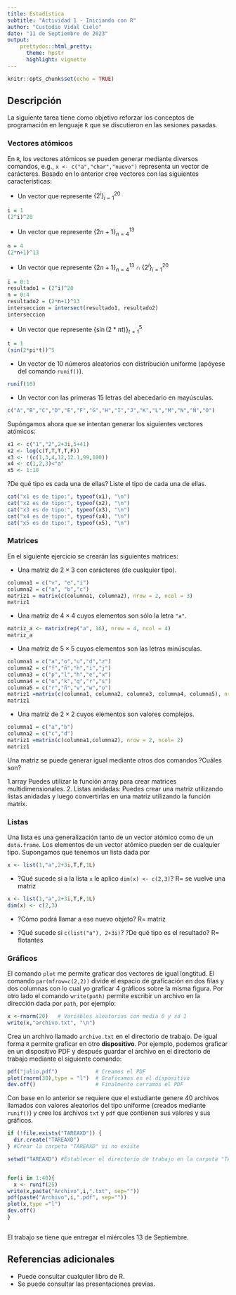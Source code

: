 ---
title: Estadística
subtitle: "Actividad 1 - Iniciando con R"
author: "Custodio Vidal Cielo"
date: "11 de Septiembre de 2023"
output: 
    prettydoc::html_pretty:
      theme: hpstr
      highlight: vignette
---

```{r setup, include=FALSE}
knitr::opts_chunk$set(echo = TRUE)
```

## Descripción

La siguiente tarea tiene como objetivo reforzar los conceptos de programación en lenguaje `R` que se discutieron en las sesiones pasadas. 

### Vectores atómicos

En `R`, los vectores atómicos se pueden generar mediante diversos comandos, e.g., `x <- c("a","char","nuevo")` representa un vector de carácteres. Basado en lo anterior cree vectores con las siguientes características:

+ Un vector que represente $\{2^i\}_{i=1}^{20}$
```{r}
i = 1
(2^i)^20
```

+ Un vector que represente $\{2n+1\}_{n=4}^{13}$
```{r}
n = 4
(2*n+1)^13
```

+ Un vector que represente $\{2n+1\}_{n=4}^{13} \cap \{2^i\}_{i=1}^{20}$
```{r}
i = 0:1
resultado1 = (2^i)^20
n = 0:4
resultado2 = (2*n+1)^13
interseccion = intersect(resultado1, resultado2)
interseccion
```

+ Un vector que represente $\{\sin(2*\pi t)\}_{t=1}^5$
```{r}
t = 1
(sin(2*pi*t))^5
```

+ Un vector de $10$ números aleatorios con distribución uniforme (apóyese del comando `runif()`).
```{r}
runif(10)
```

+ Un vector con las primeras 15 letras del abecedario en mayúsculas.
```{r}
c("A","B","C","D","E","F","G","H","I","J","K","L","M","N","Ñ","O")

```


Supóngamos ahora que se intentan generar los siguientes vectores atómicos:


```{r, echo=T}
x1 <- c("1","2",2+3i,5+41)
x2 <- log(c(T,T,T,T,F))
x3 <- !(c(1,3,4,12,12.1,99,100))
x4 <- c(1,2,3)<"a"
x5 <- 1:10
```

?De qué tipo es cada una de ellas? Liste el tipo de cada una de ellas.
```{r}
cat("x1 es de tipo:", typeof(x1), "\n")
cat("x2 es de tipo:", typeof(x2), "\n")
cat("x3 es de tipo:", typeof(x3), "\n")
cat("x4 es de tipo:", typeof(x4), "\n")
cat("x5 es de tipo:", typeof(x5), "\n")
```

### Matrices

En el siguiente ejercicio se crearán las siguientes matrices:
 
+ Una matriz de $2\times3$ con carácteres (de cualquier tipo).
```{r}
columna1 = c("v", "e","i")
columna2 = c("a", "b","c")
matriz1 = matrix(c(columna1, columna2), nrow = 2, ncol = 3)
matriz1

```

+ Una matriz de $4\times4$ cuyos elementos son sólo la letra `"a"`.
```{r}
matriz_a <- matrix(rep("a", 16), nrow = 4, ncol = 4)
matriz_a
```

+ Una matriz de $5\times5$ cuyos elementos son las letras minúsculas.
```{r}
columna1 = c("a","o","u","d","z")
columna2 = c("f","ñ","h","i","j")
columna3 = c("p","l","h","e","x")
columna4 = c("o","k","q","r","s")
columna5 = c("r","ñ","v","w","o")
matriz1 =matrix(c(columna1, columna2, columna3, columna4, columna5), nrow = 5, ncol =5)
matriz1
```


+ Una matriz de $2\times2$ cuyos elementos son valores complejos.
```{r}
columna1 = c("a","b")
columna2 = c("c","d")
matriz1 =matrix(c(columna1,columna2), nrow = 2, ncol= 2)
matriz1
```


Una matriz se puede generar igual mediante otros dos comandos ?Cuáles son?

1.array Puedes utilizar la función array para crear matrices multidimensionales. 
2. Listas anidadas: Puedes crear una matriz utilizando listas anidadas y luego convertirlas en una matriz utilizando la función matrix.



### Listas 

Una lista es una generalización tanto de un vector atómico como de un `data.frame`. Los elementos de un vector atómico pueden ser de cualquier tipo. Supongamos que tenemos un lista dada por

```{r, eval=FALSE}
x <- list(1,"a",2+3i,T,F,1L)
```

- ?Qué sucede si a la lista `x` le aplico `dim(x) <- c(2,3)`?
R= se vuelve  una matriz


```{r}
x <- list(1,"a",2+3i,T,F,1L)
dim(x) <- c(2,3)
```

- ?Cómo podrá llamar a ese nuevo objeto?
R= matriz

- ?Qué sucede si `c(list("a"), 2+3i)`? ?De qué tipo es el resultado?
R= flotantes 
 
### Gráficos

El comando `plot` me permite graficar dos vectores de igual longtitud. El comando `par(mfrow=c(2,2))` divide el espacio de graficación en dos filas y dos columnas con lo cual yo graficar 4 gráficos sobre la misma figura. 
Por otro lado el comando `write(path)` permite escribir un archivo en la dirección dada por `path`, por ejemplo:

```{r eval=FALSE}
x <-rnorm(20)   # Variables aleatorias con media 0 y sd 1
write(x,"archivo.txt", "\n")
```
Crea un archivo llamado `archivo.txt` en el directorio de trabajo. De igual forma `R` permite graficar en otro **dispositivo**. Por ejemplo, podemos graficar en un dispositivo PDF y después guardar el archivo en el directorio de trabajo mediante el siguiente comando:

```{r eval=FALSE}
pdf("julio.pdf")            # Creamos el PDF
plot(rnorm(30),type = "l")  # Graficamos en el dispositivo
dev.off()                   # Finalmente cerramos el PDF

```

Con base en lo anterior se requiere que el estudiante genere 40 archivos llamados con valores aleatorios del tipo uniforme (creados mediante `runif()`) y cree los archivos `txt` y `pdf` que contienen sus valores y sus gráficos. 

```{r}
if (!file.exists("TAREAXD")) {
  dir.create("TAREAXD")
} #Crear la carpeta "TAREAXD" si no existe

setwd("TAREAXD") #Establecer el directorio de trabajo en la carpeta "TAREAXD"


for(i in 1:40){
  x <- runif(25)
write(x,paste("Archivo",i,".txt", sep=""))
pdf(paste("Archivo",i,".pdf", sep=""))
plot(x,type ="l")
dev.off()
}
  
```


El trabajo se tiene que entregar el miércoles 13 de Septiembre.

## Referencias adicionales

- Puede consultar cualquier libro de R.
- Se puede consultar las presentaciones previas.
